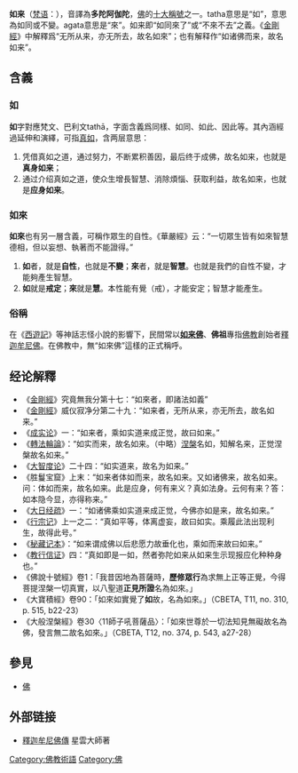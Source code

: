 {{Infobox Buddhist term
|title=如来
|en=One who has thus gone
|sa=Tathāgata
|vi=Như Lai
|zh=[[wikt:如来|如来]]
|zh-Latn=rú laí / [[粵拼|粵拼]]: jyu4 loi4
|mn= ᠲᠡᠭᠦᠨᠴᠢᠯᠡᠨ ᠢᠷᠡᠭᠰᠡᠨ <br>Түүнчлэн ирсэн
|my=
|my-Latn=
|ja= 如来
|ja-Latn=nyorai
|ko=여래
|ko-Latn=yeorae
|th=ตถาคต
|bo=དེ་བཞིན་གཤེགས་པ་
|bo-Latn=dezhin sheg pa
|vn=Như Lai
|km=តថាគត<br> (tathakut)
}}
{{佛教}}
'''如来'''（[[梵语|梵语]]：{{IAST|Tathāgata}}），音譯為'''多陀阿伽陀'''，[[佛|佛]]的[[佛#十種德號|十大稱號]]之一。tatha意思是“如”，意思為如同或不變。agata意思是“來”。如来即“如同來了”或“不來不去”之義。《[[金剛經|金剛經]]》中解釋爲“无所从来，亦无所去，故名如來”；也有解释作“如诸佛而来，故名如来”。

==含義==

===如===
'''如'''字對應梵文、巴利文tathā，字面含義爲同樣、如同、如此、因此等。其內涵經過延伸和演繹，可指[[真如_(佛教)|真如]]，含两层意思：

# 凭借真如之道，通过努力，不断累积善因，最后终于成佛，故名如来，也就是'''真身如来'''；
# 通过介绍真如之道，使众生增長智慧、消除煩惱、获取利益，故名如来，也就是'''应身如来'''。

===如來===
'''如來'''也有另一層含義，可稱作眾生的自性。《華嚴經》云：“一切眾生皆有如來智慧德相，但以妄想、執著而不能證得。”
# '''如'''者，就是'''自性'''，也就是'''不變'''；'''來'''者，就是'''智慧'''。也就是我們的自性不變，才能夠產生智慧。
# '''如'''就是'''戒定'''；'''來'''就是'''慧'''。本性能有覺（戒），才能安定；智慧才能產生。

===俗稱===
在《[[西遊記|西遊記]]》等神話志怪小說的影響下，民間常以'''[[如来佛|如来佛]]'''、'''佛祖'''專指[[佛教|佛教]]創始者[[釋迦牟尼佛|釋迦牟尼佛]]。在佛教中，無“如來佛”這樣的正式稱呼。

== 经论解釋 ==
* 《[[金剛經|金剛經]]》究竟無我分第十七：“如來者，即諸法如義”
* 《[[金剛經|金剛經]]》威仪寂净分第二十九：“如来者，无所从来，亦无所去，故名如来。”
* 《[[成实论|成实论]]》一：“如来者，乘如实道来成正觉，故曰如来。”
* 《[[轉法輪論|轉法輪論]]》：“如实而来，故名如来。（中略）[[涅槃|涅槃]]名如，知解名来，正觉涅槃故名如来。”
* 《[[大智度论|大智度论]]》二十四：“如实道来，故名为如来。”
* 《胜鬘宝窟》上末：“如来者体如而来，故名如来。又如诸佛来，故名如来。问：体如而来，故名如来。此是应身，何有来义？真如法身。云何有来？答：如本隐今显，亦得称来。”
* 《[[大日经疏|大日经疏]]》一：“如诸佛乘如实道来成正觉，今佛亦如是来，故名如来。”
* 《[[行宗记|行宗记]]》上一之二：“真如平等，体离虚妄，故曰如实。乘履此法出现利生，故得此号。”
* 《[[秘藏记本|秘藏记本]]》：“如来谓成佛以后悲愿力故垂化也，乘如而来故曰如来。”
* 《[[教行信证|教行信证]]》四：“真如即是一如，然者弥陀如来从如来生示现报应化种种身也。”
* 《佛說十號經》卷1：「我昔因地為菩薩時，'''歷修眾行'''為求無上正等正覺，今得菩提涅槃一切真實，以八聖道'''正見所證'''名為如來。」
* 《大寶積經》卷90：「如來如實覺了'''如'''故，名為如來。」（CBETA, T11, no. 310, p. 515, b22-23）
* 《大般涅槃經》卷30〈11師子吼菩薩品〉：「如來世尊於一切法知見無礙故名為佛，發言無二故名如來。」（CBETA, T12, no. 374, p. 543, a27-28）

==參見==
* [[佛|佛]]

== 外部链接 ==
{{wikisource}}
* [https://web.archive.org/web/20101124001442/http://www.book853.com/show.aspx?id=269&cid=43 釋迦牟尼佛傳] 星雲大師著

{{佛}}
{{佛教主題}}
[[Category:佛教術語|Category:佛教術語]]
[[Category:佛|Category:佛]]